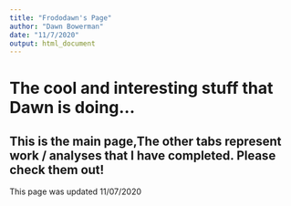 ```yaml
---
title: "Frododawn's Page"
author: "Dawn Bowerman"
date: "11/7/2020"
output: html_document
---
```


# The cool and interesting stuff that Dawn is doing...


## This is the main page,The other tabs represent work / analyses that I have completed.  Please check them out!











This page was updated 11/07/2020